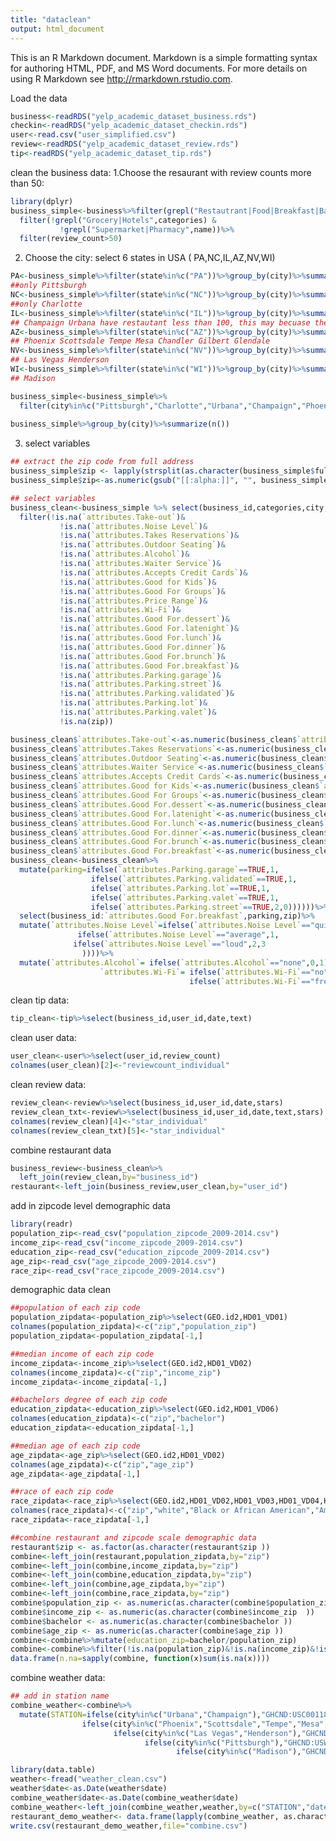 ```yaml
---
title: "dataclean"
output: html_document
---
```


This is an R Markdown document. Markdown is a simple formatting syntax for authoring HTML, PDF, and MS Word documents. For more details on using R Markdown see <http://rmarkdown.rstudio.com>.

Load the data

```r
business<-readRDS("yelp_academic_dataset_business.rds")
checkin<-readRDS("yelp_academic_dataset_checkin.rds")
user<-read.csv("user_simplified.csv")
review<-readRDS("yelp_academic_dataset_review.rds")
tip<-readRDS("yelp_academic_dataset_tip.rds")
```

clean the business data:
1.Choose the resaurant with review counts more than 50:
```r
library(dplyr)
business_simple<-business%>%filter(grepl("Restautrant|Food|Breakfast|Bars|food|Burgers|Brunch|Sandwiches|Pubs|Chinese|Italian|American|Pizza|Coffee|Tea|Fast Food|Asian|Fusion|Lounges|Cafes|Irish|Gluten|Salad|Diners|Seafood|Bakeries|Desserts|Japanese|Ice Cream & Frozen Yogurt|Tapas/Small Plates|Mediterranean|Wine Bars|Vegetarian|Portuguese|German|Delis|Chicken Wings|Hot Dogs|Polish|Greek|Sushi Bars|Indian|Mexican|Bagels|Donuts|Tapas Bars|Cocktail Bars|Ethnic Food|Middle Eastern|Steakhouses|Cafeteria|Candy Stores|Korean|Chocolatiers & Shops|Cheese Shops|Vietnamese|Thai|Tea Rooms|Latin American|Creperies|French|Taiwanese|Buffets|Cajun/Creole|Soul Food|Juice Bars & Smoothies|Fondue|Ethiopian|Persian/Iranian|Popcorn Shops|Spanish|Cheesesteaks|Fish & Chips|British|Kosher|Armenian|Cupcakes|Vegan|Hawaiian|Cuban|Gastropubs|Russian|Pretzels|Fruits & Veggies|Gelato|Halal|Dim Sum|Filipino|Pasta Shops|Mongolian|Colombian|Cantonese|Street Vendors|Belgian|Cambodian|Hungarian|Szechuan|Bubble Tea|Laotian|African|Beer Bar|Himalayan/Nepalese|Moroccan|Falafel|Indonesian|Turkish|Afghan|Food Stands|Modern European|Irish Pub|Brazilian|Food Court|Malaysian|Coffeeshops|Hot Pot|Burmese|Macarons|Ramen|Empanadas|Bistros|Teppanyaki|Brasseries|Singaporean|Champagne Bars|Scandinavian|Canadian|Poutineries|Haitian|Arabian|Austrian|Czech|Slovakian|Bangladeshi|Egyptian|Dominican|Scottish|Patisserie/Cake Shop|Pub Food|Puerto Rican|Australian|Ukrainian|Sri Lankan|Beer Garden|International|Beer Gardens|Serbo Croatian|Kebab|Alsatian|Oriental|Shanghainese|Venezuelan|Bavarian|Iberian|Curry Sausage|Rhinelandian|Beer Hall|Eastern European|Wok|Trinidadian|Swiss Food|Pita",categories))%>%
  filter(!grepl("Grocery|Hotels",categories) &
           !grepl("Supermarket|Pharmacy",name))%>%
  filter(review_count>50)
```

2. Choose the city: select 6 states in USA ( PA,NC,IL,AZ,NV,WI) 
```r
PA<-business_simple%>%filter(state%in%c("PA"))%>%group_by(city)%>%summarize(n=n())%>%filter(n>100)
##only Pittsburgh
NC<-business_simple%>%filter(state%in%c("NC"))%>%group_by(city)%>%summarize(n=n())%>%filter(n>100)
##only Charlotte
IL<-business_simple%>%filter(state%in%c("IL"))%>%group_by(city)%>%summarize(n=n())
## Champaign Urbana have restautant less than 100, this may becuase the city is small
AZ<-business_simple%>%filter(state%in%c("AZ"))%>%group_by(city)%>%summarize(n=n())%>%filter(n>100)
## Phoenix Scottsdale Tempe Mesa Chandler Gilbert Glendale
NV<-business_simple%>%filter(state%in%c("NV"))%>%group_by(city)%>%summarize(n=n())%>%filter(n>100)
## Las Vegas Henderson
WI<-business_simple%>%filter(state%in%c("WI"))%>%group_by(city)%>%summarize(n=n())%>%filter(n>100)
## Madison

business_simple<-business_simple%>%
  filter(city%in%c("Pittsburgh","Charlotte","Urbana","Champaign","Phoenix", "Scottsdale","Tempe","Mesa", "Chandler","Gilbert","Glendale", "Las Vegas","Henderson", "Madison"))
  
business_simple%>%group_by(city)%>%summarize(n())
```

3. select variables
```r
## extract the zip code from full address
business_simple$zip <- lapply(strsplit(as.character(business_simple$full_address), "\\,"), "[", 2)
business_simple$zip<-as.numeric(gsub("[[:alpha:]]", "", business_simple$zip))

## select variables
business_clean<-business_simple %>% select(business_id,categories,city,review_count,name,neighborhoods,state,stars,`attributes.Take-out`,`attributes.Noise Level`,`attributes.Takes Reservations`,`attributes.Outdoor Seating`,`attributes.Alcohol`,`attributes.Waiter Service`,`attributes.Accepts Credit Cards`,`attributes.Good for Kids`,`attributes.Good For Groups`,`attributes.Price Range`,`attributes.Wi-Fi`,`attributes.Good For.dessert`,`attributes.Good For.latenight`,`attributes.Good For.lunch`,`attributes.Good For.dinner`,`attributes.Good For.brunch`,`attributes.Good For.breakfast`,`attributes.Parking.garage`,`attributes.Parking.street`,`attributes.Parking.validated`,`attributes.Parking.lot`,`attributes.Parking.valet`,zip)%>%
  filter(!is.na(`attributes.Take-out`)&
           !is.na(`attributes.Noise Level`)&
           !is.na(`attributes.Takes Reservations`)&
           !is.na(`attributes.Outdoor Seating`)&
           !is.na(`attributes.Alcohol`)&
           !is.na(`attributes.Waiter Service`)&
           !is.na(`attributes.Accepts Credit Cards`)&
           !is.na(`attributes.Good for Kids`)&
           !is.na(`attributes.Good For Groups`)&
           !is.na(`attributes.Price Range`)&
           !is.na(`attributes.Wi-Fi`)&
           !is.na(`attributes.Good For.dessert`)&
           !is.na(`attributes.Good For.latenight`)&
           !is.na(`attributes.Good For.lunch`)&
           !is.na(`attributes.Good For.dinner`)&
           !is.na(`attributes.Good For.brunch`)&
           !is.na(`attributes.Good For.breakfast`)&
           !is.na(`attributes.Parking.garage`)&
           !is.na(`attributes.Parking.street`)&
           !is.na(`attributes.Parking.validated`)&
           !is.na(`attributes.Parking.lot`)&
           !is.na(`attributes.Parking.valet`)&
           !is.na(zip))

business_clean$`attributes.Take-out`<-as.numeric(business_clean$`attributes.Take-out`)
business_clean$`attributes.Takes Reservations`<-as.numeric(business_clean$`attributes.Takes Reservations`)
business_clean$`attributes.Outdoor Seating`<-as.numeric(business_clean$`attributes.Outdoor Seating`)
business_clean$`attributes.Waiter Service`<-as.numeric(business_clean$`attributes.Waiter Service`)
business_clean$`attributes.Accepts Credit Cards`<-as.numeric(business_clean$`attributes.Accepts Credit Cards`)
business_clean$`attributes.Good for Kids`<-as.numeric(business_clean$`attributes.Good for Kids`)
business_clean$`attributes.Good For Groups`<-as.numeric(business_clean$`attributes.Good For Groups`)
business_clean$`attributes.Good For.dessert`<-as.numeric(business_clean$`attributes.Good For.dessert`)
business_clean$`attributes.Good For.latenight`<-as.numeric(business_clean$`attributes.Good For.latenight`)
business_clean$`attributes.Good For.lunch`<-as.numeric(business_clean$`attributes.Good For.lunch`)
business_clean$`attributes.Good For.dinner`<-as.numeric(business_clean$`attributes.Good For.dinner`)
business_clean$`attributes.Good For.brunch`<-as.numeric(business_clean$`attributes.Good For.brunch`)
business_clean$`attributes.Good For.breakfast`<-as.numeric(business_clean$`attributes.Good For.breakfast`)
business_clean<-business_clean%>%
  mutate(parking=ifelse(`attributes.Parking.garage`==TRUE,1,
                  ifelse(`attributes.Parking.validated`==TRUE,1,
                  ifelse(`attributes.Parking.lot`==TRUE,1,
                  ifelse(`attributes.Parking.valet`==TRUE,1,
                  ifelse(`attributes.Parking.street`==TRUE,2,0))))))%>%
  select(business_id:`attributes.Good For.breakfast`,parking,zip)%>%
  mutate(`attributes.Noise Level`=ifelse(`attributes.Noise Level`=="quiet",0,
               ifelse(`attributes.Noise Level`=="average",1,
              ifelse(`attributes.Noise Level`=="loud",2,3
                ))))%>%
  mutate(`attributes.Alcohol`= ifelse(`attributes.Alcohol`=="none",0,1),
                    `attributes.Wi-Fi`= ifelse(`attributes.Wi-Fi`=="no",0,
                                        ifelse(`attributes.Wi-Fi`=="free",1,2)))


```

clean tip data:

```r
tip_clean<-tip%>%select(business_id,user_id,date,text)
```
clean user data:

```r
user_clean<-user%>%select(user_id,review_count)
colnames(user_clean)[2]<-"reviewcount_individual"
```

clean review data:

```r
review_clean<-review%>%select(business_id,user_id,date,stars)
review_clean_txt<-review%>%select(business_id,user_id,date,text,stars)
colnames(review_clean)[4]<-"star_individual"
colnames(review_clean_txt)[5]<-"star_individual"
```

combine restaurant data
```r
business_review<-business_clean%>%
  left_join(review_clean,by="business_id")
restaurant<-left_join(business_review,user_clean,by="user_id")
```


add in zipcode level demographic data
```r
library(readr)
population_zip<-read_csv("population_zipcode_2009-2014.csv")
income_zip<-read_csv("income_zipcode_2009-2014.csv")
education_zip<-read_csv("education_zipcode_2009-2014.csv")
age_zip<-read_csv("age_zipcode_2009-2014.csv")
race_zip<-read_csv("race_zipcode_2009-2014.csv")
```

demographic data clean
```r
##population of each zip code
population_zipdata<-population_zip%>%select(GEO.id2,HD01_VD01)
colnames(population_zipdata)<-c("zip","population_zip")
population_zipdata<-population_zipdata[-1,]

##median income of each zip code
income_zipdata<-income_zip%>%select(GEO.id2,HD01_VD02)
colnames(income_zipdata)<-c("zip","income_zip")
income_zipdata<-income_zipdata[-1,]

##bachelors degree of each zip code
education_zipdata<-education_zip%>%select(GEO.id2,HD01_VD06)
colnames(education_zipdata)<-c("zip","bachelor")
education_zipdata<-education_zipdata[-1,]

##median age of each zip code
age_zipdata<-age_zip%>%select(GEO.id2,HD01_VD02)
colnames(age_zipdata)<-c("zip","age_zip")
age_zipdata<-age_zipdata[-1,]

##race of each zip code
race_zipdata<-race_zip%>%select(GEO.id2,HD01_VD02,HD01_VD03,HD01_VD04,HD01_VD05,HD01_VD06,HD01_VD07)
colnames(race_zipdata)<-c("zip","white","Black or African American","American Indian and Alaska Native","Asian","Native Hawaiian and Other Pacific Islander","other")
race_zipdata<-race_zipdata[-1,]

##combine restaurant and zipcode scale demographic data
restaurant$zip <- as.factor(as.character(restaurant$zip ))
combine<-left_join(restaurant,population_zipdata,by="zip")
combine<-left_join(combine,income_zipdata,by="zip")
combine<-left_join(combine,education_zipdata,by="zip")
combine<-left_join(combine,age_zipdata,by="zip")
combine<-left_join(combine,race_zipdata,by="zip")
combine$population_zip <- as.numeric(as.character(combine$population_zip  ))
combine$income_zip <- as.numeric(as.character(combine$income_zip  ))
combine$bachelor <- as.numeric(as.character(combine$bachelor ))
combine$age_zip <- as.numeric(as.character(combine$age_zip ))
combine<-combine%>%mutate(education_zip=bachelor/population_zip)
combine<-combine%>%filter(!is.na(population_zip)&!is.na(income_zip)&!is.na(education_zip)&!is.na(age_zip))%>%select(-bachelor)
data.frame(n.na=sapply(combine, function(x)sum(is.na(x)))) 
```


combine weather data:
```r
## add in station name
combine_weather<-combine%>%
  mutate(STATION=ifelse(city%in%c("Urbana","Champaign"),"GHCND:USC00118740 ",
                ifelse(city%in%c("Phoenix","Scottsdale","Tempe","Mesa","Chandler","Gilbert","Glendale"), "GHCND:USW00023183",
                       ifelse(city%in%c("Las Vegas","Henderson"),"GHCND:USW00023169",
                              ifelse(city%in%c("Pittsburgh"),"GHCND:USW00094823",
                                     ifelse(city%in%c("Madison"),"GHCND:USW00014837","GHCND:USW00013881"))))))

library(data.table)
weather<-fread("weather_clean.csv")
weather$date<-as.Date(weather$date)
combine_weather$date<-as.Date(combine_weather$date)
combine_weather<-left_join(combine_weather,weather,by=c("STATION","date"))
restaurant_demo_weather<- data.frame(lapply(combine_weather, as.character), stringsAsFactors=FALSE)
write.csv(restaurant_demo_weather,file="combine.csv")

```
